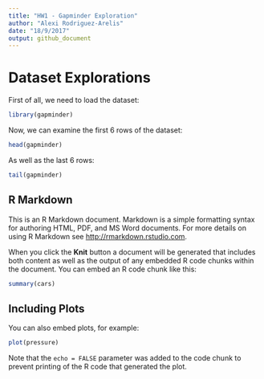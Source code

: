 ```yaml
---
title: "HW1 - Gapminder Exploration"
author: "Alexi Rodriguez-Arelis"
date: "18/9/2017"
output: github_document
---
```


# Dataset Explorations

First of all, we need to load the dataset:

```r
library(gapminder)
```

Now, we can examine the first 6 rows of the dataset:

```r
head(gapminder)
```

As well as the last 6 rows:

```r
tail(gapminder)
```



## R Markdown

This is an R Markdown document. Markdown is a simple formatting syntax for authoring HTML, PDF, and MS Word documents. For more details on using R Markdown see <http://rmarkdown.rstudio.com>.

When you click the **Knit** button a document will be generated that includes both content as well as the output of any embedded R code chunks within the document. You can embed an R code chunk like this:

```r
summary(cars)
```

## Including Plots

You can also embed plots, for example:

```r
plot(pressure)
```

Note that the `echo = FALSE` parameter was added to the code chunk to prevent printing of the R code that generated the plot.

